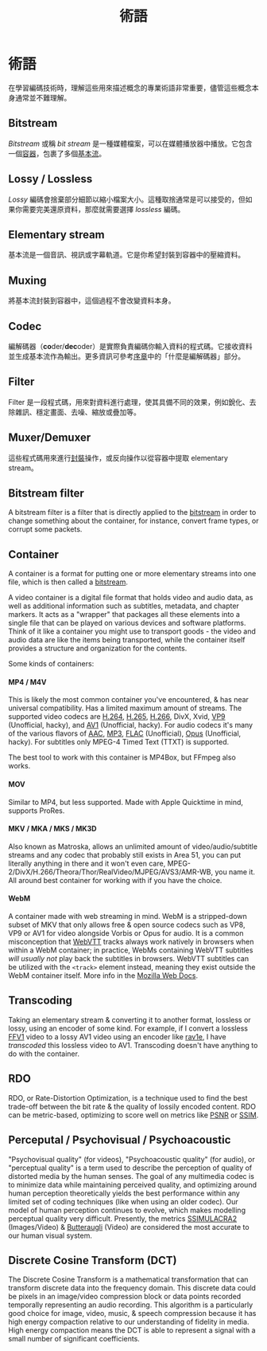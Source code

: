 ﻿---
title: 術語
sidebar_position: 2
---

# 術語
在學習編碼技術時，理解這些用來描述概念的專業術語非常重要，儘管這些概念本身通常並不難理解。

## Bitstream
*Bitstream* 或稱 *bit stream* 是一種媒體檔案，可以在媒體播放器中播放。它包含一個[容器](#container)，包裹了多個[基本流](#elementary-stream)。

## Lossy / Lossless
*Lossy* 編碼會捨棄部分細節以縮小檔案大小。這種取捨通常是可以接受的，但如果你需要完美還原資料，那麼就需要選擇 *lossless* 編碼。

## Elementary stream
基本流是一個音訊、視訊或字幕軌道。它是你希望封裝到容器中的壓縮資料。

## Muxing
將基本流封裝到容器中，這個過程不會改變資料本身。

## Codec
編解碼器（**co**der/**dec**oder）是實際負責編碼你輸入資料的程式碼。它接收資料並生成基本流作為輸出。更多資訊可參考[序章](./prologue.mdx#what-is-a-codec)中的「什麼是編解碼器」部分。

## Filter
Filter 是一段程式碼，用來對資料進行處理，使其具備不同的效果，例如銳化、去除雜訊、穩定畫面、去噪、縮放或疊加等。

## Muxer/Demuxer
這些程式碼用來進行[封裝](#muxing)操作，或反向操作以從容器中提取 elementary stream。


## Bitstream filter
A bitstream filter is a filter that is directly applied to the [bitstream](#bitstream) in order to change something about the container, for instance, convert frame types, or corrupt some packets.

## Container
A container is a format for putting one or more elementary streams into one file, which is then called a [bitstream](#bitstream).

A video container is a digital file format that holds video and audio data, as well as additional information such as subtitles, metadata, and chapter markers. It acts as a "wrapper" that packages all these elements into a single file that can be played on various devices and software platforms. Think of it like a container you might use to transport goods - the video and audio data are like the items being transported, while the container itself provides a structure and organization for the contents.

Some kinds of containers:

#### MP4 / M4V

This is likely the most common container you've encountered, & has near universal compatibility. Has a limited maximum amount of streams. The supported video codecs are [H.264](../video/AVC.mdx), [H.265](../video/HEVC.mdx), [H.266](../video/VVC.mdx), DivX, Xvid, [VP9](../video/VP9.mdx) (Unofficial, hacky), and [AV1](../video/AV1.mdx) (Unofficial, hacky). For audio codecs it's many of the various flavors of [AAC](../audio/AAC.mdx), [MP3](../audio/MP3.mdx), [FLAC](../audio/FLAC.mdx) (Unofficial), [Opus](../audio/Opus.mdx) (Unofficial, hacky). For subtitles only MPEG-4 Timed Text (TTXT) is supported.

The best tool to work with this container is MP4Box, but FFmpeg also works.

#### MOV

Similar to MP4, but less supported. Made with Apple Quicktime in mind, supports ProRes.

#### MKV / MKA / MKS / MK3D

Also known as Matroska, allows an unlimited amount of video/audio/subtitle streams and any codec that probably still exists in Area 51, you can put literally anything in there and it won't even care, MPEG-2/DivX/H.266/Theora/Thor/RealVideo/MJPEG/AVS3/AMR-WB, you name it. All around best container for working with if you have the choice.

#### WebM

A container made with web streaming in mind. WebM is a stripped-down subset of MKV that only allows free & open source codecs such as VP8, VP9 or AV1 for video alongside Vorbis or Opus for audio. It is a common misconception that [WebVTT](../subtitles/webvtt.mdx) tracks always work natively in browsers when within a WebM container; in practice, WebMs containing WebVTT subtitles *will usually not* play back the subtitles in browsers. WebVTT subtitles can be utilized with the `<track>` element instead, meaning they exist outside the WebM container itself. More info in the [Mozilla Web Docs](https://developer.mozilla.org/en-US/docs/Web/Media/Audio_and_video_delivery/Adding_captions_and_subtitles_to_HTML5_video).

## Transcoding
Taking an elementary stream & converting it to another format, lossless or lossy, using an encoder of some kind. For example, if I convert a lossless [FFV1](../video/FFV1.mdx) video to a lossy AV1 video using an encoder like [rav1e](../encoders/rav1e.mdx), I have *transcoded* this lossless video to AV1. Transcoding doesn't have anything to do with the container.

## RDO
RDO, or Rate-Distortion Optimization, is a technique used to find the best trade-off between the bit rate & the quality of lossily encoded content. RDO can be metric-based, optimizing to score well on metrics like [PSNR](../metrics/PSNR.mdx) or [SSIM](../metrics/SSIM.mdx).

## Perceputal / Psychovisual / Psychoacoustic
"Psychovisual quality" (for videos), "Psychoacoustic quality" (for audio), or "perceptual quality" is a term used to describe the perception of quality of distorted media by the human senses. The goal of any multimedia codec is to minimize data while maintaining perceived quality, and optimizing around human perception theoretically yields the best performance within any limited set of coding techniques (like when using an older codec). Our model of human perception continues to evolve, which makes modelling perceptual quality very difficult. Presently, the metrics [SSIMULACRA2](../metrics/SSIMULACRA2.mdx) (Images/Video) & [Butteraugli](../metrics/butteraugli.mdx) (Video) are considered the most accurate to our human visual system.

## Discrete Cosine Transform (DCT)
The Discrete Cosine Transform is a mathematical transformation that can transform discrete data into the frequency domain. This discrete data could be pixels in an image/video compression block or data points recorded temporally representing an audio recording. This algorithm is a particularly good choice for image, video, music, & speech compression because it has high energy compaction relative to our understanding of fidelity in media. High energy compaction means the DCT is able to represent a signal with a small number of significant coefficients. 
